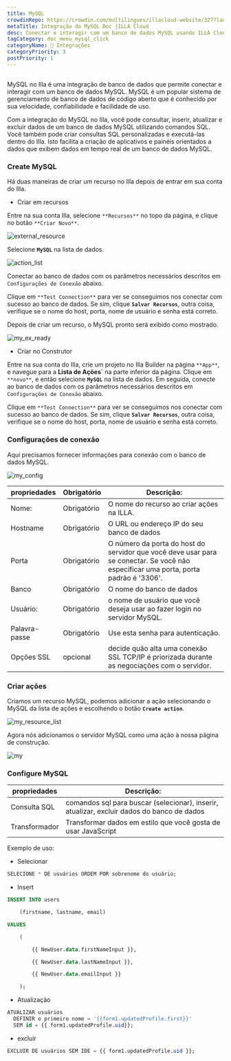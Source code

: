 ```yaml
---
title: MySQL
crowdinRepo: https://crowdin.com/multilingues/illacloud-website/327?languages=pt&filter=basic&value=0
metaTitle: Integração do MySQL Doc ├ILLA Cloud
desc: Conectar e interagir com um banco de dados MySQL usando ILLA Cloud. Crie aplicativos que possam pesquisar, manipular e visualizar dados. Automatize e otimize fluxos de trabalho de dados.
tagCategory: doc_menu_mysql_click
categoryName: 🔨 Integrações
categoryPriority: 3
postPriority: 1
---
```


## <h2 hidden>O que é MySQL?</h2>

MySQL no Illa é uma integração de banco de dados que permite conectar e interagir com um banco de dados MySQL. MySQL é um popular sistema de gerenciamento de banco de dados de código aberto que é conhecido por sua velocidade, confiabilidade e facilidade de uso.

Com a integração do MySQL no Illa, você pode consultar, inserir, atualizar e excluir dados de um banco de dados MySQL utilizando comandos SQL. Você também pode criar consultas SQL personalizadas e executá-las dentro do Illa. Isto facilita a criação de aplicativos e painéis orientados a dados que exibem dados em tempo real de um banco de dados MySQL.

### Create MySQL

Há duas maneiras de criar um recurso no Illa depois de entrar em sua conta do Illa.

-   Criar em recursos

Entre na sua conta Illa, selecione `**Recursos**` no topo da página, e clique no botão `**Criar Novo**`.

![external_resource](https://cdn.illacloud.com/official-website/img/docs/external_resource.png)

Selecione **`MySQL`** na lista de dados.

![action_list](https://cdn.illacloud.com/official-website/img/docs/action_list.png)

Conectar ao banco de dados com os parâmetros necessários descritos em `Configurações de Conexão` abaixo.

Clique em `**Test Connection**` para ver se conseguimos nos conectar com sucesso ao banco de dados. Se sim, clique **`Salvar Recursos`**, outra coisa, verifique se o nome do host, porta, nome de usuário e senha está correto.

Depois de criar um recurso, o MySQL pronto será exibido como mostrado.

![my_ex_ready](https://cdn.illacloud.com/official-website/img/docs/my_ex_ready.png)

-   Criar no Construtor

Entre na sua conta do Illa, crie um projeto no Illa Builder na página `**App**`, e navegue para a **Lista de Ações\`** na parte inferior da página. Clique em `**novo**`, e então selecione **`MySQL`** na lista de dados. Em seguida, conecte ao banco de dados com os parâmetros necessários descritos em `Configurações de Conexão` abaixo.

Clique em `**Test Connection**` para ver se conseguimos nos conectar com sucesso ao banco de dados. Se sim, clique **`Salvar Recursos`**, outra coisa, verifique se o nome do host, porta, nome de usuário e senha está correto.

### Configurações de conexão

Aqui precisamos fornecer informações para conexão com o banco de dados MySQL.

![my_config](https://cdn.illacloud.com/official-website/img/docs/my_config.png)

| propriedades     | Obrigatório | Descrição:                                                                                                                           |
| ---------------- | ----------- | ------------------------------------------------------------------------------------------------------------------------------------ |
| Nome:            | Obrigatório | O nome do recurso ao criar ações na ILLA.                                                                                            |
| Hostname         | Obrigatório | O URL ou endereço IP do seu banco de dados                                                                                           |
| Porta            | Obrigatório | O número da porta do host do servidor que você deve usar para se conectar. Se você não especificar uma porta, porta padrão é '3306'. |
| Banco            | Obrigatório | O nome do banco de dados                                                                                                             |
| Usuário:         | Obrigatório | o nome de usuário que você deseja usar ao fazer login no servidor MySQL.                                                             |
| Palavra-passe    | Obrigatório | Use esta senha para autenticação.                                                                                                    |
| Opções SSL       | opcional    | decide quão alta uma conexão SSL TCP/IP é priorizada durante as negociações com o servidor.                                          |

### Criar ações

Criamos um recurso MySQL, podemos adicionar a ação selecionando o MySQL da lista de ações e escolhendo o botão **`Create action`**.

![my_resource_list](https://cdn.illacloud.com/official-website/img/docs/my_resource_list.png)

Agora nós adicionamos o servidor MySQL como uma ação à nossa página de construção.

![my](https://cdn.illacloud.com/official-website/img/docs/my.png)

### Configure MySQL

| propriedades   | Descrição:                                                                                 |
| -------------- | ------------------------------------------------------------------------------------------ |
| Consulta SQL   | comandos sql para buscar (selecionar), inserir, atualizar, excluir dados do banco de dados |
| Transformador  | Transformar dados em estilo que você gosta de usar JavaScript                              |

Exemplo de uso:

-   Selecionar

```sql
SELECIONE * DE usuários ORDEM POR sobrenome do usuário;
```

-   Insert

```sql
INSERT INTO users

	(firstname, lastname, email)

VALUES

	(

		{{ NewUser.data.firstNameInput }},

		{{ NewUser.data.lastNameInput }},

		{{ NewUser.data.emailInput }}

	);
```

-   Atualização

```sql
ATUALIZAR usuários
  DEFINIR o primeiro nome = '{{form1.updatedProfile.first}}'
  SEM id = {{ form1.updatedProfile.uid}};
```

-   excluir

```sql
EXCLUIR DE usuários SEM IDE = {{ form1.updatedProfile.uid }};
```
